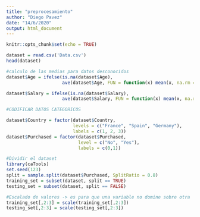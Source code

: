 ```yaml
---
title: "preprocesamiento"
author: "Diego Pavez"
date: "14/6/2020"
output: html_document
---
```


```r
knitr::opts_chunk$set(echo = TRUE)
```

```r
dataset = read.csv('Data.csv')
head(dataset)
```

```r
#calculo de las medias para datos desconocidos
dataset$Age = ifelse(is.na(dataset$Age),
                     ave(dataset$Age, FUN = function(x) mean(x, na.rm = TRUE)), dataset$Age)

dataset$Salary = ifelse(is.na(dataset$Salary),
                     ave(dataset$Salary, FUN = function(x) mean(x, na.rm = TRUE)), dataset$Salary)

```

```r
#CODIFICAR DATOS CATEGORICOS

dataset$Country = factor(dataset$Country, 
                         levels = c("France", "Spain", "Germany"),
                         labels = c(1, 2, 3))
dataset$Purchased = factor(dataset$Purchased, 
                           level = c("No", "Yes"),
                           labels = c(0,1))

```

```r
#Dividir el dataset
library(caTools)
set.seed(123)
split = sample.split(dataset$Purchased, SplitRatio = 0.8)
training_set = subset(dataset, split == TRUE)
testing_set = subset(dataset, split == FALSE)
```
```r
#Escalado de valores -> es para que una variable no domine sobre otra
training_set[,2:3] = scale(training_set[,2:3])
testing_set[,2:3] = scale(testing_set[,2:3])

```

